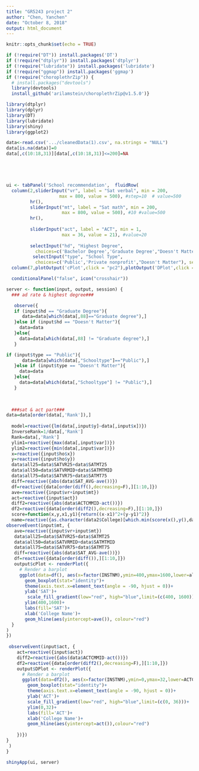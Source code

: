 ```yaml
---
title: "GR5243 project 2"
author: "Chen, Yanchen"
date: "October 8, 2018"
output: html_document
---
```


```r
knitr::opts_chunk$set(echo = TRUE)
```




```r
if (!require("DT")) install.packages('DT')
if (!require("dtplyr")) install.packages('dtplyr')
if (!require("lubridate")) install.packages('lubridate')
if (!require("ggmap")) install.packages('ggmap')
if (!require("choroplethrZip")) {
  # install.packages("devtools")
  library(devtools)
  install_github('arilamstein/choroplethrZip@v1.5.0')}

library(dtplyr)
library(dplyr)
library(DT)
library(lubridate)
library(shiny)
library(ggplot2)
```


```r
data<-read.csv('.../cleanedData(1).csv', na.strings = "NULL")
data[is.na(data)]=0
data[,c(10:18,31)][data[,c(10:18,31)]<=200]=NA





ui <- tabPanel('School recommendation',  fluidRow(
  column(2,sliderInput("vr", label = "Sat verbal", min = 200, 
                    max = 800, value = 500), #step=10  # value=500
         hr(),
         sliderInput("mt", label = "Sat math", min = 200, 
                     max = 800, value = 500), #10 #value=500
         hr(),
         
         sliderInput("act", label = "ACT", min = 1, 
                     max = 36, value = 21), #value=20
       
         selectInput("hd", "Highest Degree", 
           choices=c('Bachelor Degree','Graduate Degree',"Doesn't Matter"), selected = "Doesn't Matter"),
          selectInput("type", "School Type", 
           choices=c('Public','Private nonprofit',"Doesn't Matter"), selected = "Doesn't Matter")),
  column(7,plotOutput('cPlot',click = "pc2"),plotOutput('DPlot',click = "pc")),column(2,verbatimTextOutput("intro"))))

  conditionalPanel("false", icon("crosshair"))

server <- function(input, output, session) {
  ### ad rate & highest degree###

   observe({
   if (input$hd == "Graduate Degree"){
      data=data[which(data[,88]=="Graduate degree"),]
   }else if (input$hd == "Doesn't Matter"){
     data=data
   }else{
     data=data[which(data[,88] != "Graduate degree"),]
   }

if (input$type == "Public"){
      data=data[which(data[,"Schooltype"]=="Public"),]
   }else if (input$type == "Doesn't Matter"){
     data=data
   }else{
     data=data[which(data[,"Schooltype"] != "Public"),]
   }
   
   

  ###sat & act part###
data=data[order(data[,'Rank']),]
  
  model=reactive({lm(data[,input$y]~data[,input$x])})
  InverseRank=1/data[,'Rank']
  Rank=data[,'Rank']
  ylim1=reactive({max(data[,input$var])})
  ylim2=reactive({min(data[,input$var])})
  x=reactive({input$ho$x})
  y=reactive({input$ho$y})
  data$all25=data$SATVR25+data$SATMT25
  data$all50=data$SATVRMID+data$SATMTMID
  data$all75=data$SATVR75+data$SATMT75
  diff=reactive({abs(data$SAT_AVG-ave())})
  df=reactive({data[order(diff(),decreasing=F),][1:10,]})
  ave=reactive({input$vr+input$mt})
  act=reactive({input$act})
  diff2=reactive({abs(data$ACTCMMID-act())})
  df2=reactive({data[order(diff2(),decreasing=F),][1:10,]})
  score=function(x,y,x1,y1){return((x-x1)^2+(y-y1)^2)}
  name=reactive({as.character(data2$College)[which.min(score(x(),y(),data2[,input$x],data2[,input$y]))]})
observeEvent(input$mt, {
   ave=reactive({input$vr+input$mt})
   data$all25=data$SATVR25+data$SATMT25
   data$all50=data$SATVRMID+data$SATMTMID
   data$all75=data$SATVR75+data$SATMT75
   diff=reactive({abs(data$SAT_AVG-ave())})
   df=reactive({data[order(diff()),][1:10,]})
   output$cPlot <- renderPlot({
     # Render a barplot
     ggplot(data=df(), aes(x=factor(INSTNM),ymin=400,ymax=1600,lower=all25,middle=all50,upper=all75,fill=seq(400,1600,by = 130) ))+
       geom_boxplot(stat="identity")+ 
       theme(axis.text.x=element_text(angle = -90, hjust = 0))+
       ylab('SAT')+
        scale_fill_gradient(low="red", high="blue",limit=(c(400, 1600)))+
       ylim(400,1600)+
       labs(fill='SAT')+
       xlab('College Name')+
       geom_hline(aes(yintercept=ave()), colour="red")
  }
) 
})
  
 observeEvent(input$act, {
    act=reactive({input$act})
    diff2=reactive({abs(data$ACTCMMID-act())})
    df2=reactive({data[order(diff2(),decreasing=F),][1:10,]})
    output$DPlot <- renderPlot({
      # Render a barplot
      ggplot(data=df2(), aes(x=factor(INSTNM),ymin=0,ymax=32,lower=ACTCM25,middle=ACTCMMID,upper=ACTCM75, fill=seq(0,36,length.out = 10)))+
        geom_boxplot(stat="identity")+
        theme(axis.text.x=element_text(angle = -90, hjust = 0))+
        ylab('ACT')+
        scale_fill_gradient(low="red", high="blue",limit=(c(0, 36)))+
        ylim(0,32)+
        labs(fill='ACT')+
        xlab('College Name')+
        geom_hline(aes(yintercept=act()),colour="red")
      
    })})
}
 )
}

shinyApp(ui, server)
```




